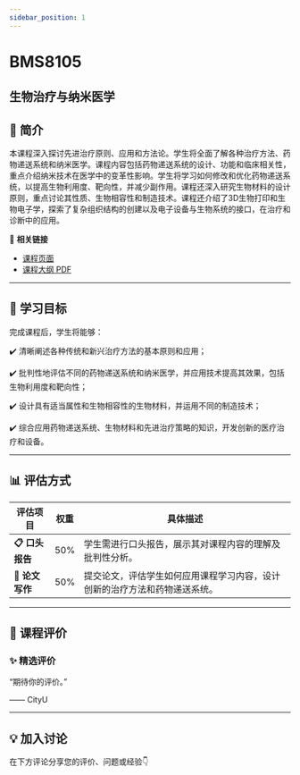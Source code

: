 ```yaml
---
sidebar_position: 1
---
```


# BMS8105
## 生物治疗与纳米医学

## **📘 简介**
本课程深入探讨先进治疗原则、应用和方法论。学生将全面了解各种治疗方法、药物递送系统和纳米医学。课程内容包括药物递送系统的设计、功能和临床相关性，重点介绍纳米技术在医学中的变革性影响。学生将学习如何修改和优化药物递送系统，以提高生物利用度、靶向性，并减少副作用。课程还深入研究生物材料的设计原则，重点讨论其性质、生物相容性和制造技术。课程还介绍了3D生物打印和生物电子学，探索了复杂组织结构的创建以及电子设备与生物系统的接口，在治疗和诊断中的应用。

🔗 **相关链接**
- [课程页面](https://www.cityu.edu.hk/catalogue/pg/202425/course/BMS8105.htm)
- [课程大纲 PDF](https://www.cityu.edu.hk/catalogue/pg/202425/course/BMS8105.pdf)

---

## **🎯 学习目标**

完成课程后，学生将能够：


✔️ 清晰阐述各种传统和新兴治疗方法的基本原则和应用；

✔️ 批判性地评估不同的药物递送系统和纳米医学，并应用技术提高其效果，包括生物利用度和靶向性；

✔️ 设计具有适当属性和生物相容性的生物材料，并运用不同的制造技术；

✔️ 综合应用药物递送系统、生物材料和先进治疗策略的知识，开发创新的医疗治疗和设备。

---

## **📊 评估方式**

| **评估项目**          | **权重** | **具体描述**                                                                                     |
|----------------------|---------|-----------------------------------------------------------------------------------------------|
| **📋 口头报告**        | 50%     | 学生需进行口头报告，展示其对课程内容的理解及批判性分析。                                         |
| **📝 论文写作**        | 50%     | 提交论文，评估学生如何应用课程学习内容，设计创新的治疗方法和药物递送系统。                    |

---

## **💬 课程评价**

### ✨ **精选评价**
<div className={commentStyles.commentBox}>
    <p className={commentStyles.commentText}>
        “期待你的评价。”
    </p>
    <p className={commentStyles.commentAuthor}>—— CityU</p>
</div>

---

## **💡 加入讨论**

在下方评论分享您的评价、问题或经验👇
<Utterances />